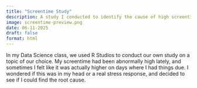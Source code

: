 ```yaml
---
title: "Screentime Study"
description: A study I conducted to identify the cause of high screentime
image: screentime-preview.png
date: 06-11-2025
draft: false
format: html
---
```


In my Data Science class, we used R Studios to conduct our own study on a topic of our choice. My screentime had been abnormally high lately, and sometimes I felt like it was actually higher on days where I had things due. I wondered if this was in my head or a real stress response, and decided to see if I could find the root cause.

